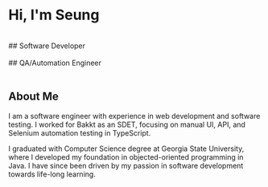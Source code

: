 <br/>
<br/>

# Hi, I'm Seung
<br/>
## Software Developer 
<br/><br/>
##  QA/Automation Engineer
<br/><br/>

## About Me

I am a software engineer with experience in web development and software testing. I worked for Bakkt as an SDET, focusing on manual UI, API, and Selenium automation testing in TypeScript.

I graduated with Computer Science degree at Georgia State University, where I developed my foundation in objected-oriented programming in Java. I have since been driven by my passion in software development towards life-long learning.
